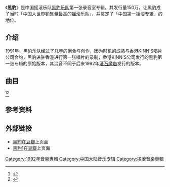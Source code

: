 {{Infobox album
| name       = 黑豹<br/><small>黑豹1</small>
| type       = album
| artist     = [[黑豹乐队|黑豹乐队]]
<!-- 未知參數 | background = 黑豹1 background.jpg -->
| cover      = 黑豹1.jpg
| released   = 1991年1月1日（KINN'S MANAGEMENT版）<br/>1992年12月1日（魔岩文化版）
| recorded   = [[北京|北京]]百花录音室<br />([[新街口_(北京)|新街口]]百花深处16号)<br />[[台北|台北]] CREATOR STUDIO<br />([[新北市|新北市]][[新店區|新店區]]中正路497巷2號7樓）
| genre      = [[摇滚|摇滚]]
| length     = 
| label      = [[魔岩文化|魔岩文化]]<br />KINN'S MANAGEMENT
| producer   = Jim Lee
| prev_title = 
| prev_year  = 
| next_title = [[光芒之神|光芒之神]]
| next_year  = 1993
| misc       = {{Extra album cover
  | header  = 其他封面
  | type    = 專輯
  | cover   = Heibao (Black Panther album).jpg
  | caption = [[魔岩唱片|魔岩唱片]]再版封面
  }}
}}
《'''黑豹'''》是中国摇滚乐队[[黑豹乐队|黑豹乐队]]第一张录音室专辑。其发行量150万，让黑豹成了当时「中国人世界销售量最高的摇滚乐队」，并奠定了「中国第一摇滚专辑」的地位。

== 介绍 ==
1991年，黑豹乐队经过了几年的磨合与创作，因为时机的成熟与[[香港|香港]]KINN'S唱片公司合约，黑豹进驻香港进行第一张唱片的录制，香港KINN'S公司发行的黑豹第一张专辑的原始版本，其混音不同于后来1992年[[魔岩唱片|滚石魔岩]]发行的版本。

== 曲目 ==
{{Tracklist
| collapsed    = 
| headline     = 
| font_size    = 
| total_length = 

| all_writing  = 
| all_music    = 
| all_lyrics   = 
| all_arranger = 
| all_producer = 
| all_note     = 

| extra_column = 

| title1    = 无地自容
| note1     = 
| longnote1 = 
| music1    = [[李彤_(音樂人)|李彤]]
| lyrics1   = [[窦唯|窦唯]]
| arranger1 = 
| producer1 = 
| extra1    = 
| length1   = 5:32

| title2    = Take Care
| note2     = 
| longnote2 = 
| music2    = 窦唯
| lyrics2   = 黄小茂
| arranger2 = 
| producer2 = 
| extra2    = 
| length2   = 5:41

| title3    = 体会
| note3     = 
| longnote3 = 
| music3    = 李彤
| lyrics3   = 李彤
| arranger3 = 
| producer3 = 
| extra3    = 
| length3   = 4:40

| title4    = 别来纠缠我
| note4     = 
| longnote4 = 
| music4    = 窦唯
| lyrics4   = 窦唯
| arranger4 = 
| producer4 = 
| extra4    = 
| length4   = 4:40

| title5    = 靠近我
| note5     = 
| longnote5 = 
| music5    = [[王文杰|王文杰]]
| lyrics5   = 窦唯
| arranger5 = 
| producer5 = 
| extra5    = 
| length5   = 6:02

| title6    = Don't Break My Heart
| note6     = 
| longnote6 = 
| music6    = 窦唯
| lyrics6   = 窦唯
| arranger6 = 
| producer6 = 
| extra6    = 
| length6   = 5:02

| title7    = 脸谱
| note7     = 
| longnote7 = 
| music7    = 李彤
| lyrics7   = 李彤
| arranger7 = 
| producer7 = 
| extra7    = 
| length7   = 4:44

| title8    = 怕你为自己流泪
| note8     = 
| longnote8 = 
| music8    = 窦唯
| lyrics8   = 窦唯
| arranger8 = 
| producer8 = 
| extra8    = 
| length8   = 4:48

| title9    = 眼光里
| note9     = 
| longnote9 = 
| music9    = 王文杰
| lyrics9   = [[黄小茂|黄小茂]]
| arranger9 = 
| producer9 = 
| extra9    = 
| length9   = 4:38

| title10    = 别去糟蹋
| note10     = 
| longnote10 = 再版增加曲目
| music10    = 李彤
| lyrics10   = 窦唯
| arranger10 = 
| producer10 = 
| extra10    = 
| length10   = 7:16
}}<ref>{{Cite web|url=https://music.douban.com/subject/24846939/|title=黑豹1 (豆瓣)|accessdate=2017-05-27|work=music.douban.com|language=zh-hans}}</ref><ref>{{Cite web|url=https://music.douban.com/subject/1413627/|title=黑豹 (豆瓣)|accessdate=2017-05-27|work=music.douban.com|language=zh-hans}}</ref>

== 参考资料 ==
<references />

== 外部链接 ==
* [https://music.douban.com/subject/1413627/ 黑豹]在[[豆瓣|豆瓣]]上页面
* [https://music.douban.com/subject/24846939/ 黑豹1]在[[豆瓣|豆瓣]]上页面

[[Category:1992年音樂專輯|Category:1992年音樂專輯]]
[[Category:中国大陆音乐专辑|Category:中国大陆音乐专辑]]
[[Category:搖滾音樂專輯|Category:搖滾音樂專輯]]